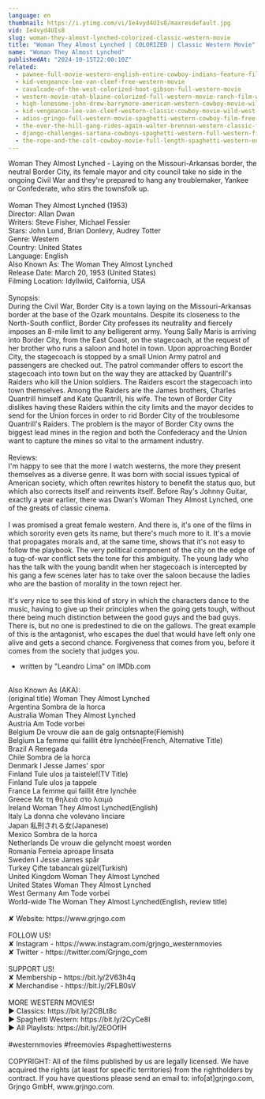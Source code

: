 ```yaml
---
language: en
thumbnail: https://i.ytimg.com/vi/Ie4vyd4UIs8/maxresdefault.jpg
vid: Ie4vyd4UIs8
slug: woman-they-almost-lynched-colorized-classic-western-movie
title: "Woman They Almost Lynched | COLORIZED | Classic Western Movie"
name: "Woman They Almost Lynched"
publishedAt: "2024-10-15T22:00:10Z"
related:
  - pawnee-full-movie-western-english-entire-cowboy-indians-feature-film-free-full-westerns
  - kid-vengeance-lee-van-cleef-free-western-movie
  - cavalcade-of-the-west-colorized-hoot-gibson-full-western-movie
  - western-movie-utah-blaine-colorized-full-western-movie-ranch-film-wild-west
  - high-lonesome-john-drew-barrymore-american-western-cowboy-movie-wild-west-english
  - kid-vengeance-lee-van-cleef-western-classic-cowboy-movie-wild-west-american-westerns
  - adios-gringo-full-western-movie-spaghetti-western-cowboy-film-free-movie-on-youtube
  - the-over-the-hill-gang-rides-again-walter-brennan-western-classic-film-free-cowboy-movie
  - django-challenges-sartana-cowboys-spaghetti-western-full-western-film
  - the-rope-and-the-colt-cowboy-movie-full-length-spaghetti-western-english-free-full-westerns
---
```


Woman They Almost Lynched - Laying on the Missouri-Arkansas border, the neutral Border City, its female mayor and city council take no side in the ongoing Civil War and they're prepared to hang any troublemaker, Yankee or Confederate, who stirs the townsfolk up.<br />
<br />
Woman They Almost Lynched (1953)<br />
Director: Allan Dwan<br />
Writers: Steve Fisher, Michael Fessier<br />
Stars: John Lund, Brian Donlevy, Audrey Totter<br />
Genre: Western<br />
Country: United States<br />
Language: English<br />
Also Known As: The Woman They Almost Lynched<br />
Release Date: March 20, 1953 (United States)<br />
Filming Location: Idyllwild, California, USA<br />
<br />
Synopsis:<br />
During the Civil War, Border City is a town laying on the Missouri-Arkansas border at the base of the Ozark mountains. Despite its closeness to the North-South conflict, Border City professes its neutrality and fiercely imposes an 8-mile limit to any belligerent army. Young Sally Maris is arriving into Border City, from the East Coast, on the stagecoach, at the request of her brother who runs a saloon and hotel in town. Upon approaching Border City, the stagecoach is stopped by a small Union Army patrol and passengers are checked out. The patrol commander offers to escort the stagecoach into town but on the way they are attacked by Quantrill's Raiders who kill the Union soldiers. The Raiders escort the stagecoach into town themselves. Among the Raiders are the James brothers, Charles Quantrill himself and Kate Quantrill, his wife. The town of Border City dislikes having these Raiders within the city limits and the mayor decides to send for the Union forces in order to rid Border City of the troublesome Quantrill's Raiders. The problem is the mayor of Border City owns the biggest lead mines in the region and both the Confederacy and the Union want to capture the mines so vital to the armament industry.<br />
<br />
Reviews:<br />
I'm happy to see that the more I watch westerns, the more they present themselves as a diverse genre. It was born with social issues typical of American society, which often rewrites history to benefit the status quo, but which also corrects itself and reinvents itself. Before Ray's Johnny Guitar, exactly a year earlier, there was Dwan's Woman They Almost Lynched, one of the greats of classic cinema.<br />
<br />
I was promised a great female western. And there is, it's one of the films in which sorority even gets its name, but there's much more to it. It's a movie that propagates morals and, at the same time, shows that it's not easy to follow the playbook. The very political component of the city on the edge of a tug-of-war conflict sets the tone for this ambiguity. The young lady who has the talk with the young bandit when her stagecoach is intercepted by his gang a few scenes later has to take over the saloon because the ladies who are the bastion of morality in the town reject her.<br />
<br />
It's very nice to see this kind of story in which the characters dance to the music, having to give up their principles when the going gets tough, without there being much distinction between the good guys and the bad guys. There is, but no one is predestined to die on the gallows. The great example of this is the antagonist, who escapes the duel that would have left only one alive and gets a second chance. Forgiveness that comes from you, before it comes from the society that judges you.<br />
- written by "Leandro Lima" on IMDb.com<br />
<br />
Also Known As (AKA):<br />
(original title) Woman They Almost Lynched<br />
Argentina Sombra de la horca<br />
Australia Woman They Almost Lynched<br />
Austria Am Tode vorbei<br />
Belgium De vrouw die aan de galg ontsnapte(Flemish)<br />
Belgium La femme qui faillit être lynchée(French, Alternative Title)<br />
Brazil A Renegada<br />
Chile Sombra de la horca<br />
Denmark I Jesse James' spor<br />
Finland Tule ulos ja taistele!(TV Title)<br />
Finland Tule ulos ja tappele<br />
France La femme qui faillit être lynchée<br />
Greece Με τη θηλειά στο λαιμό<br />
Ireland Woman They Almost Lynched(English)<br />
Italy La donna che volevano linciare<br />
Japan 私刑される女(Japanese)<br />
Mexico Sombra de la horca<br />
Netherlands De vrouw die gelyncht moest worden<br />
Romania Femeia aproape linsata<br />
Sweden I Jesse James spår<br />
Turkey Çifte tabancalı güzel(Turkish)<br />
United Kingdom Woman They Almost Lynched<br />
United States Woman They Almost Lynched<br />
West Germany Am Tode vorbei<br />
World-wide The Woman They Almost Lynched(English, review title)<br />
<br />
✘ Website: https://www.grjngo.com<br />
<br />
FOLLOW US!<br />
✘ Instagram - https://www.instagram.com/grjngo_westernmovies<br />
✘ Twitter - https://twitter.com/Grjngo_com<br />
<br />
SUPPORT US!<br />
✘ Membership - https://bit.ly/2V63h4q<br />
✘ Merchandise - https://bit.ly/2FLB0sV<br />
<br />
MORE WESTERN MOVIES! <br />
► Classics: https://bit.ly/2CBLt8c <br />
► Spaghetti Western: https://bit.ly/2CyCe8I <br />
► All Playlists: https://bit.ly/2EOOfIH <br />
<br />
#westernmovies #freemovies #spaghettiwesterns<br />
<br />
COPYRIGHT: All of the films published by us are legally licensed. We have acquired the rights (at least for specific territories) from the rightholders by contract. If you have questions please send an email to: info[at]grjngo.com, Grjngo GmbH, www.grjngo.com.